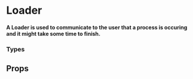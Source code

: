 
<Meta title="Atoms|Loader" component={Loader} />

# Loader

#### A Loader is used to communicate to the user that a process is occuring and it might take some time to finish.

<Preview withToolbar>
  <Story name="Standard">
    <Loader/>
  </Story>
</Preview>



### Types


<Preview>
  <Story name="Types">
    <Grid columns="2">
      <Loader isLine />
       <Loader />
    </Grid>
  </Story>
</Preview>

## Props

<Props of={Loader} />
